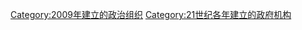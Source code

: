 {{Cat topic in year|topic=建立政府機構|year=2009}}

[[Category:2009年建立的政治组织|Category:2009年建立的政治组织]]
[[Category:21世纪各年建立的政府机构|Category:21世纪各年建立的政府机构]]